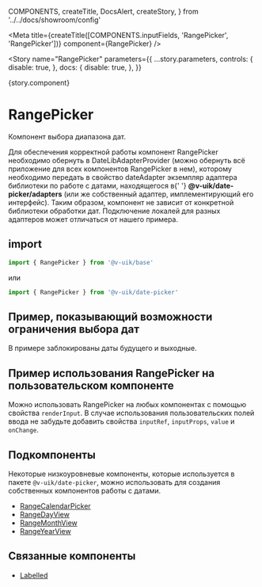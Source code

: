   COMPONENTS,
  createTitle,
  DocsAlert,
  createStory,
} from '../../docs/showroom/config'


<Meta
  title={createTitle([COMPONENTS.inputFields, 'RangePicker', 'RangePicker'])}
  component={RangePicker}
/>

<Story
  name="RangePicker"
  parameters={{
    ...story.parameters,
    controls: {
      disable: true,
    },
    docs: {
      disable: true,
    },
  }}
>
  {story.component}
</Story>

# RangePicker

Компонент выбора диапазона дат.

<DocsAlert type="warning">
  Для обеспечения корректной работы компонент RangePicker необходимо обернуть в
  DateLibAdapterProvider (можно обернуть всё приложение для всех компонентов
  RangePicker в нем), которому необходимо передать в свойство dateAdapter
  экземпляр адаптера библиотеки по работе с датами, находящегося в{' '}
  <b>@v-uik/date-picker/adapters</b> (или же собственный адаптер,
  имплементирующий его интерфейс). Таким образом, компонент не зависит от
  конкретной библиотеки обработки дат. Подключение локалей для разных адаптеров
  может отличаться от нашего примера.
</DocsAlert>

## import

```ts
import { RangePicker } from '@v-uik/base'
```

или

```ts
import { RangePicker } from '@v-uik/date-picker'
```

## Пример, показывающий возможности ограничения выбора дат

В примере заблокированы даты будущего и выходные.

<Canvas withSource="none">
  <RestrictedDays />
</Canvas>

<Source language="tsx" code={RawRestrictedDays} />

## Пример использования RangePicker на пользовательском компоненте

Можно использовать RangePicker на любых компонентах с помощью свойства `renderInput`. В случае использования
пользовательских полей ввода не забудьте добавить свойства `inputRef`, `inputProps`, `value` и `onChange`.

<Canvas withSource="none">
  <RenderInput />
</Canvas>

<Source language="tsx" code={RawRenderInput} />

## Подкомпоненты

Некоторые низкоуровневые компоненты, которые используется в пакете `@v-uik/date-picker`, можно
использовать для создания собственных компонентов работы с датами.

- [RangeCalendarPicker](?path=/docs/поля-ввода-rangepicker-rangecalendarpicker--page)
- [RangeDayView](?path=/docs/поля-ввода-rangepicker-rangedayview--page)
- [RangeMonthView](?path=/docs/поля-ввода-rangepicker-rangemonthview--page)
- [RangeYearView](?path=/docs/поля-ввода-rangepicker-rangeyearview--page)

## Связанные компоненты

- [Labelled](?path=/docs/вспомогательные-компоненты-labelled-labelled--labelled)
